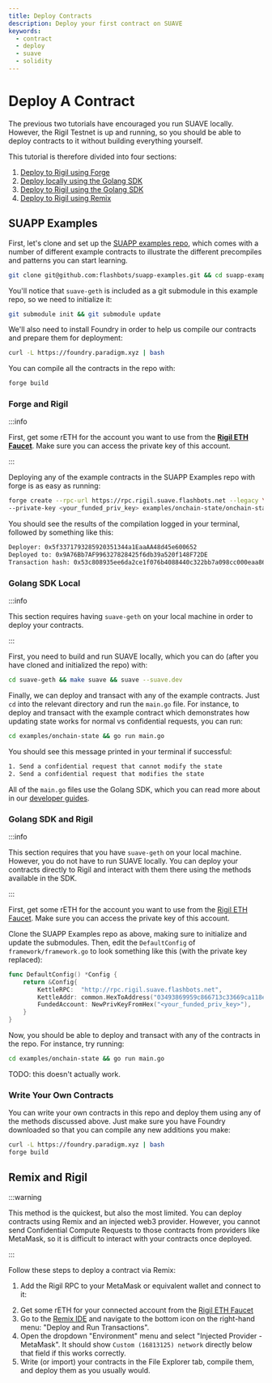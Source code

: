 ```yaml
---
title: Deploy Contracts
description: Deploy your first contract on SUAVE
keywords:
  - contract
  - deploy
  - suave
  - solidity
---
```



# Deploy A Contract

The previous two tutorials have encouraged you run SUAVE locally. However, the Rigil Testnet is up and running, so you should be able to deploy contracts to it without building everything yourself.

This tutorial is therefore divided into four sections:

1. [Deploy to Rigil using Forge](#forge-and-rigil)
2. [Deploy locally using the Golang SDK](#golang-sdk-local)
3. [Deploy to Rigil using the Golang SDK](#golang-sdk-and-rigil)
4. [Deploy to Rigil using Remix](#remix-and-rigil)

## SUAPP Examples

First, let's clone and set up the [SUAPP examples repo](https://github.com/flashbots/suapp-examples/), which comes with a number of different example contracts to illustrate the different precompiles and patterns you can start learning.

```bash
git clone git@github.com:flashbots/suapp-examples.git && cd suapp-examples
```

You'll notice that `suave-geth` is included as a git submodule in this example repo, so we need to initialize it:

```bash
git submodule init && git submodule update
```

We'll also need to install Foundry in order to help us compile our contracts and prepare them for deployment:

```bash
curl -L https://foundry.paradigm.xyz | bash
```

You can compile all the contracts in the repo with:

```bash
forge build
```

### Forge and Rigil

:::info

First, get some rETH for the account you want to use from the **[Rigil ETH Faucet](https://faucet.rigil.suave.flashbots.net)**. Make sure you can access the private key of this account.

:::

Deploying any of the example contracts in the SUAPP Examples repo with forge is as easy as running:

```bash
forge create --rpc-url https://rpc.rigil.suave.flashbots.net --legacy \
--private-key <your_funded_priv_key> examples/onchain-state/onchain-state.sol:OnChainState
```

You should see the results of the compilation logged in your terminal, followed by something like this:

```bash
Deployer: 0x5f3371793285920351344a1EaaAA48d45e600652
Deployed to: 0x9A76Bb7AF996327828425f6db39a520f148F72DE
Transaction hash: 0x53c808935ee6da2ce1f076b4088440c322bb7a098cc000eaa8653be28ee75a33
```

### Golang SDK Local

:::info

This section requires having `suave-geth` on your local machine in order to deploy your contracts.

:::

First, you need to build and run SUAVE locally, which you can do (after you have cloned and initialized the repo) with:

```bash 
cd suave-geth && make suave && suave --suave.dev
```

Finally, we can deploy and transact with any of the example contracts. Just `cd` into the relevant directory and run the `main.go` file. For instance, to deploy and transact with the example contract which demonstrates how updating state works for normal vs confidential requests, you can run:

```bash
cd examples/onchain-state && go run main.go
```

You should see this message printed in your terminal if successful:

```bash
1. Send a confidential request that cannot modify the state
2. Send a confidential request that modifies the state
```

All of the `main.go` files use the Golang SDK, which you can read more about in our [developer guides](/developers/golang-sdk).

### Golang SDK and Rigil

:::info

This section requires that you have `suave-geth` on your local machine. However, you do not have to run SUAVE locally. You can deploy your contracts directly to Rigil and interact with them there using the methods available in the SDK.

:::

First, get some rETH for the account you want to use from the [Rigil ETH Faucet](https://faucet.rigil.suave.flashbots.net). Make sure you can access the private key of this account.

Clone the SUAPP Examples repo as above, making sure to initialize and update the submodules. Then, edit the `DefaultConfig` of `framework/framework.go` to look something like this (with the private key replaced):

```go
func DefaultConfig() *Config {
	return &Config{
		KettleRPC:  "http://rpc.rigil.suave.flashbots.net",
		KettleAddr: common.HexToAddress("03493869959c866713c33669ca118e774a30a0e5"),
		FundedAccount: NewPrivKeyFromHex("<your_funded_priv_key>"),
	}
}
```

Now, you should be able to deploy and transact with any of the contracts in the repo. For instance, try running:

```bash
cd examples/onchain-state && go run main.go
```

TODO: this doesn't actually work.

### Write Your Own Contracts

You can write your own contracts in this repo and deploy them using any of the methods discussed above. Just make sure you have Foundry downloaded so that you can compile any new additions you make:

```bash
curl -L https://foundry.paradigm.xyz | bash
forge build
```

## Remix and Rigil

:::warning

This method is the quickest, but also the most limited. You can deploy contracts using Remix and an injected web3 provider. However, you cannot send Confidential Compute Requests to those contracts from providers like MetaMask, so it is difficult to interact with your contracts once deployed.

:::

Follow these steps to deploy a contract via Remix:

1. Add the Rigil RPC to your MetaMask or equivalent wallet and connect to it:

<RPCButton />

2. Get some rETH for your connected account from the [Rigil ETH Faucet](https://faucet.rigil.suave.flashbots.net)
3. Go to the [Remix IDE](http://remix.ethereum.org/) and navigate to the bottom icon on the right-hand menu: "Deploy and Run Transactions".
4. Open the dropdown "Environment" menu and select "Injected Provider - MetaMask". It should show `Custom (16813125) network` directly below that field if this works correctly.
5. Write (or import) your contracts in the File Explorer tab, compile them, and deploy them as you usually would.